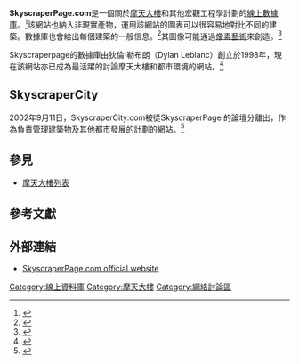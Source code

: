 {{Infobox website
|name           = SkyscraperPage.com
|logo           = SkyscraperPage.com logo.png
|logo_alt       = SkyscraperPage Logo
|url            = [http://SkyscraperPage.com/ SkyscraperPage.com]
|alexa          = {{DecreasePositive}} 28,555（2015年1月）<ref name="alexa">{{cite web |url= http://www.alexa.com/siteinfo/SkyscraperPage.com |title= SkyscraperPage.com Site Info |publisher= [[Alexa_Internet|Alexa Internet]] |accessdate= 2015-01-01 |archive-date= 2018-07-10 |archive-url= https://web.archive.org/web/20180710102423/https://www.alexa.com/siteinfo/skyscraperpage.com |dead-url= no }}</ref><!--Updated monthly by OKBot.-->
|type           = 建築
|language       = 英語
|registration   = 48,000用戶
|owner          = Skyscraper Source Media Inc.
|author         = Dylan Leblanc
|launch_date    = {{Start date and age|1998}}
|current_status = 在線
}}
'''SkyscraperPage.com'''是一個關於[[摩天大樓|摩天大樓]]和其他宏觀工程學計劃的[[網站|線上]][[數據庫|數據庫]]。<ref>{{cite web |url=http://skyscraperpage.com/cities/?cityID=8&statusID=8 |title=New York City fantasy category |accessdate=23 June 2011 |archive-date=2013-06-05 |archive-url=https://web.archive.org/web/20130605122313/http://skyscraperpage.com/cities/?cityID=8&statusID=8 |dead-url=no }}</ref>該網站也納入非現實產物，運用該網站的圖表可以很容易地對比不同的建築。數據庫也會給出每個建築的一般信息。<ref>{{cite news | author=Ivor Tossell | title=With Skyscrapers, Size Does Matter | url=http://www.theglobeandmail.com/news/technology/with-skyscrapers-size-does-matter/article713178/ | work=The Globe and Mail | date=2008-10-02| accessdate=2010-04-05 | archive-date=2010-04-04 | archive-url=https://web.archive.org/web/20100404020311/http://www.theglobeandmail.com/news/technology/with-skyscrapers-size-does-matter/article713178/ | dead-url=no }}</ref>其圖像可能通過[[像素藝術|像素藝術]]來創造。<ref>{{cite news | author=Kate Russell | title=Webscape | url=http://news.bbc.co.uk/1/hi/programmes/click_online/4469168.stm | work=BBC News | date=2005-11-25| accessdate=2010-04-05 | archive-date=2007-10-10 | archive-url=https://web.archive.org/web/20071010144300/http://news.bbc.co.uk/1/hi/programmes/click_online/4469168.stm | dead-url=no }}</ref>

Skyscraperpage的數據庫由狄倫·勒布朗（Dylan Leblanc）創立於1998年，現在該網站亦已成為最活躍的討論摩天大樓和都市環境的網站。<ref>{{cite web | author=Aidan O'Rourke | title=Website Review: SkyscraperPage.com | url=http://www.aidan.co.uk/photo6518.htm | publisher=aidan.co.uk | date=21 November 2003 | accessdate=2010-04-05 | archive-date=2011-05-18 | archive-url=https://web.archive.org/web/20110518223242/http://aidan.co.uk/photo6518.htm | dead-url=no }}</ref>

==SkyscraperCity==
2002年9月11日，SkyscraperCity.com被從SkyscraperPage 的論壇分離出，作為負責管理建築物及其他都市發展的計劃的網站。<ref name="sscabout">{{cite web|url=http://xl.skyscrapercity.com/?page=about|title=about SkyscraperCity|publisher=vBulliten|accessdate=12 September 2011|archive-url=https://web.archive.org/web/20141006101930/http://xl.skyscrapercity.com/?page=about|archive-date=2014-10-06|dead-url=yes}}</ref>

==參見==
* [[摩天大樓列表|摩天大樓列表]]

==參考文獻==
{{reflist}}

==外部連結==
* [http://www.skyscraperpage.com SkyscraperPage.com official website]{{Wayback|url=http://www.skyscraperpage.com/ |date=20151006232847 }}

{{DEFAULTSORT:Skyscraperpage.Com}}
[[Category:線上資料庫|Category:線上資料庫]]
[[Category:摩天大樓|Category:摩天大樓]]
[[Category:網絡討論區|Category:網絡討論區]]